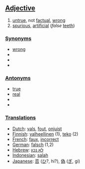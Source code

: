 ==[[Adjective]]==

#[[untrue]], not [[factual]], [[wrong]]
#[[spurious]], [[artificial]] (''false'' [[teeth]])

===[[Synonym]]s===
*[[wrong]]
*
*
*

===[[Antonym]]s===
*[[true]]
*[[real]]
*
*

===[[Translation]]s===
*[[Dutch]]: [[vals]], [[fout]], [[onjuist]]
*[[Finnish]]: [[valheellinen]] (1), [[teko]] (2)
*[[French]]: [[faux]], [[incorrect]]
*[[German]]: [[falsch]] (1,2)
*[[Hebrew]]: [[לא נכון]]
*[[Indonesian]]: [[salah]]
*[[Japanese]]: [[否]] ([[ひ]]?, hi?), [[偽]] ([[ぎ]], gi)